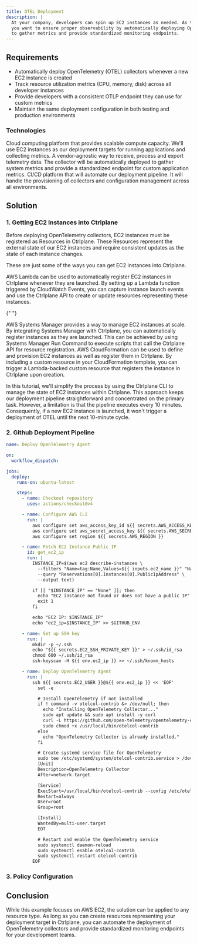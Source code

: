 ```yaml
---
title: OTEL Deployment
description: |
  At your company, developers can spin up EC2 instances as needed. As the platform team,
  you want to ensure proper observability by automatically deploying OpenTelemetry collectors
  to gather metrics and provide standardized monitoring endpoints.
---
```


## Requirements

- Automatically deploy OpenTelemetry (OTEL) collectors whenever a new EC2 instance is created
- Track resource utilization metrics (CPU, memory, disk) across all developer instances
- Provide developers with a consistent OTLP endpoint they can use for custom metrics
- Maintain the same deployment configuration in both testing and production environments

### Technologies

<CardGroup cols={2}>
  <Card title="AWS EC2" icon="cloud">
    Cloud computing platform that provides scalable compute capacity. We'll use
    EC2 instances as our deployment targets for running applications and
    collecting metrics.
  </Card>
  <Card title="OpenTelemetry Collector" icon="code">
    A vendor-agnostic way to receive, process and export telemetry data. The
    collector will be automatically deployed to gather system metrics and
    provide a standardized endpoint for custom application metrics.
  </Card>
  <Card title="Github Actions" icon="github">
    CI/CD platform that will automate our deployment pipeline. It will handle
    the provisioning of collectors and configuration management across all
    environments.
  </Card>
</CardGroup>

## Solution

### 1. Getting EC2 Instances into Ctrlplane

Before deploying OpenTelemetry collectors, EC2 instances must be registered as
Resources in Ctrlplane. These Resources represent the external state of our EC2
instances and require consistent updates as the state of each instance changes.

These are just some of the ways you can get EC2 instances into Ctrlplane.

<AccordionGroup>
  <Accordion title="Using AWS Lambda">
    AWS Lambda can be used to automatically register EC2 instances in Ctrlplane
    whenever they are launched. By setting up a Lambda function triggered by
    CloudWatch Events, you can capture instance launch events and use the
    Ctrlplane API to create or update resources representing these instances.
  </Accordion>

{" "}

<Accordion title="Using AWS Systems Manager">
  AWS Systems Manager provides a way to manage EC2 instances at scale. By
  integrating Systems Manager with Ctrlplane, you can automatically register
  instances as they are launched. This can be achieved by using Systems Manager
  Run Command to execute scripts that call the Ctrlplane API for resource
  registration.
</Accordion>

  <Accordion title="Using Ctrlplane CLI">
    AWS CloudFormation can be used to define and provision EC2 instances as
    well as register them in Ctrlplane. By including a custom resource in your
    CloudFormation template, you can trigger a Lambda-backed custom resource
    that registers the instance in Ctrlplane upon creation.
  </Accordion>
</AccordionGroup>

In this tutorial, we'll simplify the process by using the Ctrlplane CLI to
manage the state of EC2 instances within Ctrlplane. This approach keeps our
deployment pipeline straightforward and concentrated on the primary task.
However, a limitation is that the pipeline executes every 10 minutes.
Consequently, if a new EC2 instance is launched, it won't trigger a deployment
of OTEL until the next 10-minute cycle.

### 2. Github Deployment Pipeline

```yaml .github/workflows/deploy-otel-agent.yml
name: Deploy OpenTelemetry Agent

on:
  workflow_dispatch:

jobs:
  deploy:
    runs-on: ubuntu-latest

    steps:
      - name: Checkout repository
        uses: actions/checkout@v4

      - name: Configure AWS CLI
        run: |
          aws configure set aws_access_key_id ${{ secrets.AWS_ACCESS_KEY_ID }}
          aws configure set aws_secret_access_key ${{ secrets.AWS_SECRET_ACCESS_KEY }}
          aws configure set region ${{ secrets.AWS_REGION }}

      - name: Fetch EC2 Instance Public IP
        id: get_ec2_ip
        run: |
          INSTANCE_IP=$(aws ec2 describe-instances \
            --filters "Name=tag:Name,Values=${{ inputs.ec2_name }}" "Name=instance-state-name,Values=running" \
            --query "Reservations[0].Instances[0].PublicIpAddress" \
            --output text)

          if [[ "$INSTANCE_IP" == "None" ]]; then
            echo "EC2 instance not found or does not have a public IP"
            exit 1
          fi

          echo "EC2 IP: $INSTANCE_IP"
          echo "ec2_ip=$INSTANCE_IP" >> $GITHUB_ENV

      - name: Set up SSH key
        run: |
          mkdir -p ~/.ssh
          echo "${{ secrets.EC2_SSH_PRIVATE_KEY }}" > ~/.ssh/id_rsa
          chmod 600 ~/.ssh/id_rsa
          ssh-keyscan -H ${{ env.ec2_ip }} >> ~/.ssh/known_hosts

      - name: Deploy OpenTelemetry Agent
        run: |
          ssh ${{ secrets.EC2_USER }}@${{ env.ec2_ip }} << 'EOF'
            set -e

            # Install OpenTelemetry if not installed
            if ! command -v otelcol-contrib &> /dev/null; then
              echo "Installing OpenTelemetry Collector..."
              sudo apt update && sudo apt install -y curl
              curl -L https://github.com/open-telemetry/opentelemetry-collector-releases/releases/latest/download/otelcol-contrib-linux-amd64 -o /usr/local/bin/otelcol-contrib
              sudo chmod +x /usr/local/bin/otelcol-contrib
            else
              echo "OpenTelemetry Collector is already installed."
            fi

            # Create systemd service file for OpenTelemetry
            sudo tee /etc/systemd/system/otelcol-contrib.service > /dev/null <<EOT
            [Unit]
            Description=OpenTelemetry Collector
            After=network.target

            [Service]
            ExecStart=/usr/local/bin/otelcol-contrib --config /etc/otelcol-config.yaml
            Restart=always
            User=root
            Group=root

            [Install]
            WantedBy=multi-user.target
            EOT

            # Restart and enable the OpenTelemetry service
            sudo systemctl daemon-reload
            sudo systemctl enable otelcol-contrib
            sudo systemctl restart otelcol-contrib
          EOF
```

### 3. Policy Configuration

## Conclusion

While this example focuses on AWS EC2, the solution can be applied to any
resource type. As long as you can create resources representing your deployment
target in Ctrlplane, you can automate the deployment of OpenTelemetry collectors
and provide standardized monitoring endpoints for your development teams.
